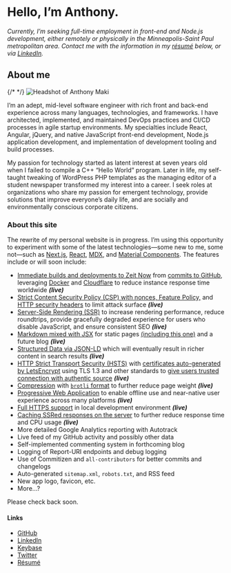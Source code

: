 # Hello, I’m Anthony.

_Currently, I’m seeking full-time employment in front-end and Node.js development, either remotely or physically in the Minneapolis-Saint Paul metropolitan area. Contact me with the information in my [résumé](https://anthony.codes/resume-anthony-maki.pdf) below, or via [LinkedIn](https://www.linkedin.com/in/4cm4k1/)._

## About me

<picture>
  {/* <source srcSet={faceWebP} type='image/webp' /> */}
  <img src='/static/face.jpg' alt='Headshot of Anthony Maki' />
</picture>

I’m an adept, mid-level software engineer with rich front and back-end experience across many languages, technologies, and frameworks. I have architected, implemented, and maintained DevOps practices and CI/CD processes in agile startup environments. My specialties include React, Angular, jQuery, and native JavaScript front-end development, Node.js application development, and implementation of development tooling and build processes.

My passion for technology started as latent interest at seven years old when I failed to compile a C++ “Hello World” program. Later in life, my self-taught tweaking of WordPress PHP templates as the managing editor of a student newspaper transformed my interest into a career. I seek roles at organizations who share my passion for emergent technology, provide solutions that improve everyone’s daily life, and are socially and environmentally conscious corporate citizens.

### About this site

The rewrite of my personal website is in progress. I’m using this opportunity to experiment with some of the latest technologies—some new to me, some not—such as [Next.js](https://github.com/zeit/next.js), [React](https://github.com/facebook/react), [MDX](https://github.com/mdx-js/mdx), and [Material Components](https://github.com/material-components/material-components-web-react). The features include or will soon include:

- [Immediate builds and deployments to Zeit Now](https://zeit.co/now) from [commits to GitHub](https://zeit.co/blog/every-push-now), leveraging [Docker](https://zeit.co/blog/serverless-docker) and [Cloudflare](https://zeit.co/blog/now-cdn) to reduce instance response time worldwide _**(live)**_
- [Strict Content Security Policy (CSP) with nonces, Feature Policy,](https://github.com/helmetjs/helmet) and [HTTP security headers](https://securityheaders.com/?q=anthony.codes&followRedirects=on) to limit attack surface _**(live)**_
- [Server-Side Rendering (SSR)](https://zeit.co/docs/examples/next#deploying-a-server-rendered-next.js-app) to increase rendering performance, reduce roundtrips, provide gracefully degraded experience for users who disable JavaScript, and ensure consistent SEO _**(live)**_
- [Markdown mixed with JSX](https://mdxjs.com/) for static pages [(including this one)](https://github.com/4cm4k1/website/blob/master/md/index.mdx) and a future blog _**(live)**_
- [Structured Data via JSON-LD](https://search.google.com/structured-data/testing-tool/u/0/#url=https%3A%2F%2Fanthony.codes) which will eventually result in richer content in search results _**(live)**_
- [HTTP Strict Transport Security (HSTS)](https://hstspreload.org/?domain=anthony.codes) with [certificates auto-generated by LetsEncrypt](https://letsencrypt.org/) using TLS 1.3 and other standards to [give users trusted connection with authentic source](https://www.ssllabs.com/ssltest/analyze.html?d=anthony.codes&latest) _**(live)**_
- [Compression](https://github.com/Alorel/shrink-ray) with [`brotli` format](https://github.com/google/brotli) to further reduce page weight _**(live)**_
- [Progressive Web Application](https://developers.google.com/web/progressive-web-apps/) to enable offline use and near-native user experience across many platforms _**(live)**_
- [Full HTTPS support](https://github.com/FiloSottile/mkcert) in local development environment _**(live)**_
- [Caching SSRed responses on the server](https://github.com/zeit/next.js/tree/canary/examples/ssr-caching) to further reduce response time and CPU usage _**(live)**_
- More detailed Google Analytics reporting with Autotrack
- Live feed of my GitHub activity and possibly other data
- Self-implemented commenting system in forthcoming blog
- Logging of Report-URI endpoints and debug logging
- Use of Commitizen and `all-contributors` for better commits and changelogs
- Auto-generated `sitemap.xml`, `robots.txt`, and RSS feed
- New app logo, favicon, etc.
- More...?

Please check back soon.

#### Links

- [GitHub](https://github.com/4cm4k1)
- [LinkedIn](https://www.linkedin.com/in/4cm4k1/)
- [Keybase](https://keybase.io/4cm4k1)
- [Twitter](https://twitter.com/4cm4k1)
- [Résumé](https://anthony.codes/resume-anthony-maki.pdf)

<style jsx>{`
  img {
    border-radius: 50%;
    float: left;
    margin: 0 1rem 0.5rem 0;
    width: 5rem;
  }
`}</style>
